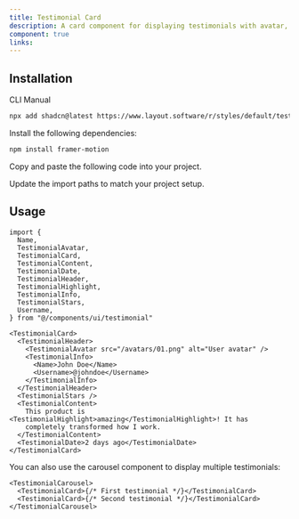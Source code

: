 ```yaml
---
title: Testimonial Card
description: A card component for displaying testimonials with avatar, name, username, content, and optional stars.
component: true
links:
---
```


<ComponentPreview
  name="testimonial-demo"
  className="[&_.preview>[data-orientation=vertical]]:sm:max-w-[70%]"
  description="A testimonial card with avatar, name, username, content, and stars"
/>

## Installation

<Tabs defaultValue="cli">

<TabsList>
  <TabsTrigger value="cli">CLI</TabsTrigger>
  <TabsTrigger value="manual">Manual</TabsTrigger>
</TabsList>

<TabsContent value="cli">

```bash
npx add shadcn@latest https://www.layout.software/r/styles/default/testimonial.json
```

</TabsContent>

<TabsContent value="manual">

<Steps>

<Step>Install the following dependencies:</Step>

```bash
npm install framer-motion
```

<Step>Copy and paste the following code into your project.</Step>

<ComponentSource name="testimonial" />

<Step>Update the import paths to match your project setup.</Step>

</Steps>

</TabsContent>

</Tabs>

## Usage

```tsx
import {
  Name,
  TestimonialAvatar,
  TestimonialCard,
  TestimonialContent,
  TestimonialDate,
  TestimonialHeader,
  TestimonialHighlight,
  TestimonialInfo,
  TestimonialStars,
  Username,
} from "@/components/ui/testimonial"
```

```tsx
<TestimonialCard>
  <TestimonialHeader>
    <TestimonialAvatar src="/avatars/01.png" alt="User avatar" />
    <TestimonialInfo>
      <Name>John Doe</Name>
      <Username>@johndoe</Username>
    </TestimonialInfo>
  </TestimonialHeader>
  <TestimonialStars />
  <TestimonialContent>
    This product is <TestimonialHighlight>amazing</TestimonialHighlight>! It has
    completely transformed how I work.
  </TestimonialContent>
  <TestimonialDate>2 days ago</TestimonialDate>
</TestimonialCard>
```

You can also use the carousel component to display multiple testimonials:

```tsx
<TestimonialCarousel>
  <TestimonialCard>{/* First testimonial */}</TestimonialCard>
  <TestimonialCard>{/* Second testimonial */}</TestimonialCard>
</TestimonialCarousel>
```
